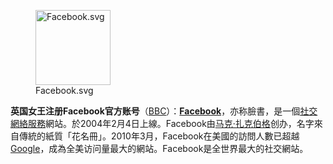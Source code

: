 [[File:Facebook.svg|120px|left]]

'''英国女王注册Facebook官方账号'''（[http://www.bbc.co.uk/news/uk-11704599 BBC]）：'''[[Facebook]]'''，亦称臉書，是一個[[社交網絡服務]]網站。於2004年2月4日上線。Facebook由[[马克·扎克伯格]]创办，名字來自傳統的紙質「花名冊」。2010年3月，Facebook在美國的訪問人數已超越[[Google]]，成為全美访问量最大的網站。Facebook是全世界最大的社交網站。